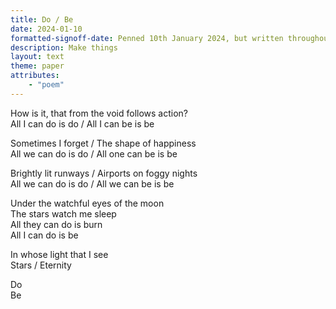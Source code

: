 ```yaml
---
title: Do / Be
date: 2024-01-10
formatted-signoff-date: Penned 10th January 2024, but written throughout 2023
description: Make things
layout: text
theme: paper
attributes:
    - "poem"
---
```


How is it, that from the void follows action?<br/>
All I can do is do / All I can be is be

Sometimes I forget / The shape of happiness<br/>
All we can do is do / All one can be is be

Brightly lit runways / Airports on foggy nights<br/>
All we can do is do / All we can be is be

Under the watchful eyes of the moon<br/>
The stars watch me sleep<br/>
All they can do is burn<br/>
All I can do is be<br/>

In whose light that I see<br/>
Stars / Eternity<br/>

Do<br/>
Be<br/>

